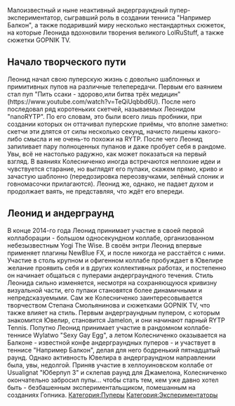 {{Инфобокс для пуперов
|title2=Leonid Jeweller
|другие_ники=Leonid Kolesnichenko
|image3=[[Файл:Leonid_Jeweller.jpg|thumb|left|200px]]
|сферы_творчества=RYTP, 3D моделирование
|год_начала=сентябрь 2014 года
|image4=Пример
|имя_фамилия=Леонид Колесниченко
|дата_рождения=
|место_проживания=
|ссылки=[https://www.youtube.com/channel/UCxdIm380EjPVppNGDkDzcBg/videos?disable_polymer=1 YouTube]
}}
Малоизвестный и ныне неактивный андерграундный пупер-экспериментатор, сыгравший роль в создании тенниса "Например Балкон", а также подаривший миру несколько нестандартных сюжеток, на которые Леонида вдохновили творения великого LolRuStuff, а также сюжетки GOPNIK TV.

== Начало творческого пути ==
Леонид начал свою пуперскую жизнь с довольно шаблонных и примитивных пупов на различные телепередачи. Первым его ваянием стал пуп "Пить ссаки - здорово,или битва трёх медицин" (https://www.youtube.com/watch?v=TeQiUqbbd6U). После него последовал ряд коротеньких скетчей, называемых Леонидом "nanoRYTP". По его словам, это были всего лишь пробники, при создании которых он оттачивал пуперские приёмы, что вполне заметно: скетчи эти длятся от силы несколько секунд, начисто лишены какого-либо смысла и не очень-то похожи на RYTP. После чего Леонид запиливает пару полноценных пупанов и даже пробует себя в рандоме. Увы, всё не настолько радужно, как может показаться на первый взгляд. В ваяниях Колесниченко иногда встречаются неплохие идеи и чувствуется старание, но выглядят его пупаки, скажем прямо, криво и зачастую шаблонно (передозировка переозвучками, зелёный слоник и говномасочки прилагаются). Леонид же, однако, не падает духом и продолжает ваять, не представляя, что ждёт его впереди.

== Леонид и андерграунд ==
В конце 2014-го года Леонид принимает участие в своей первой коллаборации - большом односекундном коллабе, организованном небезызвестным Yogi The Wise. В своём энтри Леонид впервые применяет плагины NewBlue FX, и после никогда не расстаётся с ними. Участие в столь крупном и офигенном коллабе пробуждает в Ювелире желание проявить себя и в других коллективных работах, и постепенно он начинает общаться с пуперами андерграундного течения. Стиль Леонида сильно изменяется, несмотря на сохраняющуюся кривизну визуальной части, его пупаки становятся более динамичными и непредсказуемыми. Сам же Колесниченко заинтересовывается творчеством Степана Смольянинова и сюжетками GOPNIK TV, что также влияет на стиль. Первым андерграундным пупером, с которым знакомится Ювелир, становится Jamelon, и они начинают парный RYTP Tennis. Попутно Леонид принимает участие в рандомном коллабе-теннисе Wylatwo "Sexy Gay Egg", а летом Колесниченко оказывается на Балконе - известной конфе андерграундных пуперов - и участвует в теннисе "Например Балкон", делая для него бодренький пятнадцатый раунд. Однако активность Ювелира в андерграундном направлении была, увы, недолгой. Приняв участие в хеллоуиновском коллабе от Usualignat "Юберпуп 3" и склепав раунд для Джамелона, Колесниченко окончательно забросил пупы... чтобы стать тем, кем уже давно хотел быть - безбашенным экспериментальщиком, помешанным на созданиях Гопника.
[[Категория:Пуперы]]
[[Категория:Экспериментаторы]]